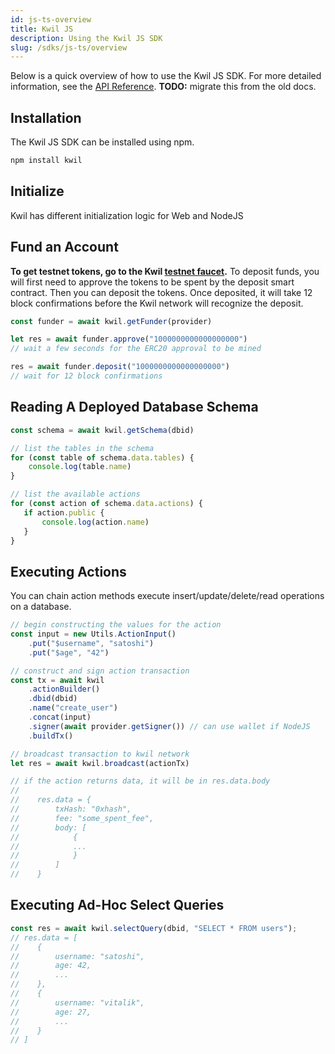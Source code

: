 ```yaml
---
id: js-ts-overview
title: Kwil JS
description: Using the Kwil JS SDK
slug: /sdks/js-ts/overview
---
```


Below is a quick overview of how to use the Kwil JS SDK.  For more detailed information, see the [API Reference](<../api-reference>). **TODO:** migrate this from the old docs.

## Installation

The Kwil JS SDK can be installed using npm.

```bash
npm install kwil
```

## Initialize

Kwil has different initialization logic for Web and NodeJS

<InitTabs />

## Fund an Account

**To get testnet tokens, go to the Kwil [testnet faucet](<https://faucet.kwil.com>).**  To deposit funds, you will first need to approve the tokens to be spent by the deposit smart contract.  Then you can deposit the tokens.
Once deposited, it will take 12 block confirmations before the Kwil network will recognize the deposit.

```js
const funder = await kwil.getFunder(provider)

let res = await funder.approve("1000000000000000000") 
// wait a few seconds for the ERC20 approval to be mined

res = await funder.deposit("1000000000000000000")
// wait for 12 block confirmations
```

## Reading A Deployed Database Schema

```js
const schema = await kwil.getSchema(dbid)

// list the tables in the schema
for (const table of schema.data.tables) {
    console.log(table.name)
}

// list the available actions
for (const action of schema.data.actions) {
   if action.public {
       console.log(action.name)
   }
}
```

## Executing Actions

You can chain action methods execute insert/update/delete/read operations on a database.
``` javascript
// begin constructing the values for the action
const input = new Utils.ActionInput()
    .put("$username", "satoshi")
    .put("$age", "42")

// construct and sign action transaction
const tx = await kwil
    .actionBuilder()
    .dbid(dbid)
    .name("create_user")
    .concat(input)
    .signer(await provider.getSigner()) // can use wallet if NodeJS
    .buildTx()

// broadcast transaction to kwil network
let res = await kwil.broadcast(actionTx)

// if the action returns data, it will be in res.data.body
//
//    res.data = {
//        txHash: "0xhash",
//        fee: "some_spent_fee",
//        body: [
//            {
//            ...
//            }
//        ]
//    }
```

## Executing Ad-Hoc Select Queries

``` javascript
const res = await kwil.selectQuery(dbid, "SELECT * FROM users");
// res.data = [
//    {
//        username: "satoshi",
//        age: 42,
//        ...
//    },
//    {
//        username: "vitalik",
//        age: 27,
//        ...
//    }
// ]
```